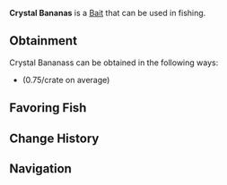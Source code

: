 {{BaitInfobox
|image          = Bait Crystal Bananas.png
|rarity         = Rare
|crates         = Tropical Bait Crate/0.75
|angler_quests  = <!--TBD-->
|pref_luck      = 150
|univ_luck      = 90
|resilience     = 25
|lure           = 
|ability        = 
}}
'''Crystal Bananas''' is a {{Rarity|Rare}} [[Bait]] that can be used in fishing.

== Obtainment ==
Crystal Bananass can be obtained in the following ways:
* {{Item|Tropical Bait Crate}} (0.75/crate on average)
<!--* [[Angler]] Quests, starting from the ?th completion-->

== Favoring Fish ==
{{Fish by Category Table|Crystal Bananas-Loving Fish|event=1|show_location=1|hide_bait=1|resultsheader='''%PAGES%''' [[Fish]] prefer Crystal Bananass:|noresultsheader=No fish prefer Crystal Bananass.}}

== Change History ==
{{Change History|1.0}}

== Navigation ==
{{Bait Navbox}}